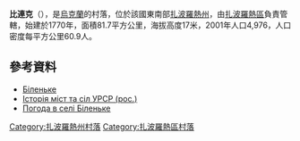 {{expand|time=2016-11-19T16:15:32+00:00}}
{{coord|47|37|26|N|35|2|46|E|scale:100000|display=title}}

'''比連克'''（{{lang-uk|Біленьке}}），是[[烏克蘭|烏克蘭]]的村落，位於該國東南部[[扎波羅熱州|扎波羅熱州]]，由[[扎波羅熱區|扎波羅熱區]]負責管轄，始建於1770年，面積81.7平方公里，海拔高度17米，2001年人口4,976，人口密度每平方公里60.9人。

==參考資料==
* [http://w1.c1.rada.gov.ua/pls/z7502/A005?rdat1=10.10.2011&rf7571=12274 Біленьке] {{Wayback|url=http://w1.c1.rada.gov.ua/pls/z7502/A005?rdat1=10.10.2011&rf7571=12274 |date=20160304072917 }}
* [https://web.archive.org/web/20121228002531/http://www.igsu.org.ua/Zaporozhskaja.obl/Zaporozhskij.rajon/Belenxkoe.html Історія міст та сіл УРСР (рос.)]
* [http://weather.in.ua/ua/zaporozhskaja/1227 Погода в селі Біленьке] {{Wayback|url=http://weather.in.ua/ua/zaporozhskaja/1227 |date=20150113150243 }}

[[Category:扎波羅熱州村落|Category:扎波羅熱州村落]]
[[Category:扎波羅熱區村落|Category:扎波羅熱區村落]]


{{Zaporizhia-geo-stub}}